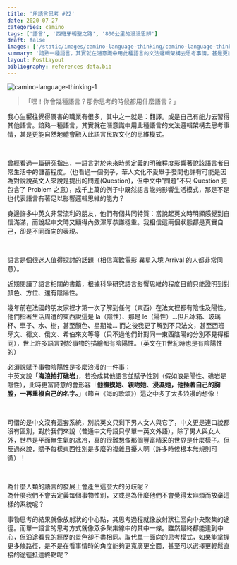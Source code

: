 ```yaml
---
title: '用語言思考 #22'
date: 2020-07-27
categories: camino
tags: ['語言', '西班牙朝聖之路', '800公里的漫漫思辨']
draft: false
images: ['/static/images/camino-language-thinking/camino-language-thinking-1.jpeg']
summary: '諳熟一種語言，其實就在潛意識中用此種語言的文法邏輯架構去思考事情，甚是更能自然地體會融入此語言民族文化的思維模式。'
layout: PostLayout
bibliography: references-data.bib
---
```


![camino-language-thinking-1](/static/images/camino-language-thinking/camino-language-thinking-1.jpeg)
 
> 「嘿！你會幾種語言？那你思考的時候都用什麼語言？」


我心生嚮往覺得厲害的職業有很多，其中之一就是：翻譯。或是自己有能力去習得其他語言。諳熟一種語言，其實就在潛意識中用此種語言的文法邏輯架構去思考事情，甚是更能自然地體會融入此語言民族文化的思維模式。

 
<br/>
 

曾經看過一篇研究指出，一語言對於未來時態定義的明確程度影響著說該語言者日常生活中的儲蓄程度。（也看過一個例子，華人文化不愛舉手發問也許有可能是因為對說說英文人來說是提出的問題(Question)，但中文中”問題”不只 Question 更包含了 Problem 之意），成千上萬的例子中既然語言能夠影響生活模式，那是不是也代表語言有著足以影響邏輯思維的能力？ 

 

身邊許多中英文非常流利的朋友，他們有個共同特質：當說起英文時明顯感覺到自信滿滿，而說起中文時又顯得內斂渾厚恭謙穩重。我相信這兩個狀態都是真實自己，卻是不同面向的表現。

 
<br/>
 

語言是個很迷人值得探討的話題（相信喜歡電影 異星入境 Arrival 的人都非常同意）。

近期閱讀了語言相關的書籍，根據科學研究語言影響思維的程度目前只能證明到對顏色、方位、還有陰陽性。

 

幾年前在法國的朋友家裡才第一次了解到任何（東西）在法文裡都有陰性及陽性。他們指著生活周遭的東西說這是 la（陰性）、那是 le（陽性）…但凡冰箱、玻璃杯、車子、水、樹，甚至顏色、星期幾…
而之後我更了解到不只法文，甚至西班牙文、德文、俄文、希伯來文等等（只不過他們針對同一東西陰陽的分別不見得相同），世上許多語言對於事物的描繪都有陰陽性。（英文在11世紀時也是有陰陽性的）

 

必須說賦予事物陰陽性是多麼浪漫的一件事；  
中英文說「**海浪拍打礁岩**」，若換成其他語言並賦予性別（假如浪是陽性、礁岩是陰性），此時更富詩意的會形容「**他撫摸她、親吻她、浸濕她，他捶著自己的胸膛，一再重複自己的名字。**」（節自《海的歌頌》）這之中多了太多浪漫的想像！

<br/>
 

可惜的是中文沒有這套系統，別說英文只剩下男人女人與它了，中文更是連口說都沒有區別，對於我們來說（普通中文母語只學單一英文外語），除了男人與女人外，世界是平面無生氣的冰冷，真的很難想像那個豐富精采的世界是什麼樣子。但反過來說，賦予每樣東西性別是多麼的複雜且擾人啊（許多時候根本無規則可循）！

 
<br/>


為什麼人類的語言的發展上會產生這麼大的分歧呢？  
為什麼我們不會去定義每個事物性別，又或是為什麼他們不會覺得太麻煩而放棄這樣的系統呢？  

 
 

事物思考的結果就像放射狀的中心點，其思考過程就像放射狀往回向中央聚集的途徑。而單一語言的思考方式就像眾多聚集線中的其中一條。雖然最終都能達到中心，但沿途看見的經歷的景色卻不盡相同。取代單一面向的思考模式，如果能掌握更多條路徑，是不是在看事情時的角度能夠更寬廣更全面，甚至可以選擇更輕鬆直接的途徑抵達終點呢？

